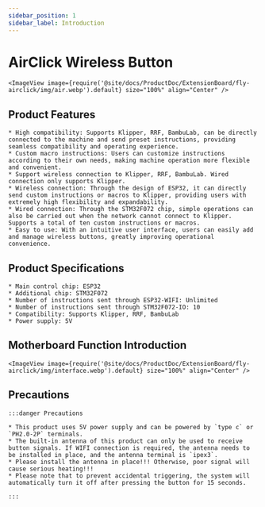 ```yaml
---
sidebar_position: 1
sidebar_label: Introduction
---
```



# AirClick Wireless Button
    <ImageView image={require('@site/docs/ProductDoc/ExtensionBoard/fly-airclick/img/air.webp').default} size="100%" align="Center" />


## Product Features

    * High compatibility: Supports Klipper, RRF, BambuLab, can be directly connected to the machine and send preset instructions, providing seamless compatibility and operating experience.
    * Custom macro instructions: Users can customize instructions according to their own needs, making machine operation more flexible and convenient.
    * Support wireless connection to Klipper, RRF, BambuLab. Wired connection only supports Klipper.
    * Wireless connection: Through the design of ESP32, it can directly send custom instructions or macros to Klipper, providing users with extremely high flexibility and expandability.
    * Wired connection: Through the STM32F072 chip, simple operations can also be carried out when the network cannot connect to Klipper. Supports a total of ten custom instructions or macros.
    * Easy to use: With an intuitive user interface, users can easily add and manage wireless buttons, greatly improving operational convenience.

## Product Specifications

    * Main control chip: ESP32
    * Additional chip: STM32F072
    * Number of instructions sent through ESP32-WIFI: Unlimited
    * Number of instructions sent through STM32F072-IO: 10
    * Compatibility: Supports Klipper, RRF, BambuLab
    * Power supply: 5V

## Motherboard Function Introduction
    <ImageView image={require('@site/docs/ProductDoc/ExtensionBoard/fly-airclick/img/interface.webp').default} size="100%" align="Center" />

## Precautions

    :::danger Precautions

    * This product uses 5V power supply and can be powered by `type c` or `PH2.0-2P` terminals.
    * The built-in antenna of this product can only be used to receive button signals. If WIFI connection is required, the antenna needs to be installed in place, and the antenna terminal is `ipex3`.
    * Please install the antenna in place!!! Otherwise, poor signal will cause serious heating!!!
    * Please note that to prevent accidental triggering, the system will automatically turn it off after pressing the button for 15 seconds.

    :::